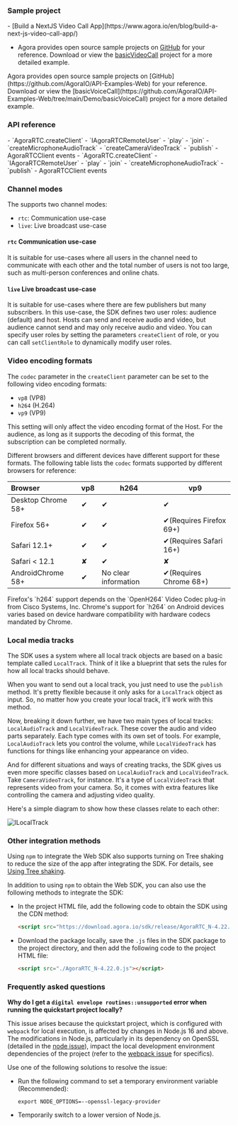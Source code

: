 <PlatformWrapper platform = "web">

### Sample project
<ProductWrapper notAllowed="voice-calling">
- [Build a NextJS Video Call App](https://www.agora.io/en/blog/build-a-next-js-video-call-app/)

- Agora provides open source sample projects on [GitHub](https://github.com/AgoraIO/API-Examples-Web) for your reference. Download or view the [basicVideoCall](https://github.com/AgoraIO/API-Examples-Web/blob/main/Demo/basicVideoCall) project for a more detailed example.
</ProductWrapper>

<ProductWrapper product="voice-calling">
Agora provides open source sample projects on [GitHub](https://github.com/AgoraIO/API-Examples-Web) for your reference. Download or view the [basicVoiceCall](https://github.com/AgoraIO/API-Examples-Web/tree/main/Demo/basicVoiceCall) project for a more detailed example.
</ProductWrapper>

### API reference
<ProductWrapper notAllowed="voice-calling">
- <Link target="_blank" to="{{global.API_REF_WEB_ROOT}}/interfaces/iagorartc.html#createclient">`AgoraRTC.createClient`</Link>
- <Link target="_blank" to="{{global.API_REF_WEB_ROOT}}/interfaces/iagorartcremoteuser.html">`IAgoraRTCRemoteUser`</Link>
- <Link target="_blank" to="{{global.API_REF_WEB_ROOT}}/interfaces/iremoteaudiotrack.html#play">`play`</Link>
- <Link target="_blank" to="{{global.API_REF_WEB_ROOT}}/interfaces/iagorartcclient.html#join">`join`</Link>
- <Link target="_blank" to="{{global.API_REF_WEB_ROOT}}/interfaces/iagorartc.html#createmicrophoneaudiotrack">`createMicrophoneAudioTrack`</Link>
- <Link target="_blank" to="{{global.API_REF_WEB_ROOT}}/interfaces/iagorartc.html#createcameravideotrack">`createCameraVideoTrack`</Link>
- <Link target="_blank" to="{{global.API_REF_WEB_ROOT}}/interfaces/iagorartcclient.html#publish">`publish`</Link>
- <Link target="_blank" to="{{global.API_REF_WEB_ROOT}}/interfaces/iagorartcclient.html#event_channel_media_relay_event">AgoraRTCClient events</Link>
</ProductWrapper>
<ProductWrapper product="voice-calling">
- <Link target="_blank" to="{{global.API_REF_WEB_ROOT_VOICE_SDK}}/interfaces/iagorartc.html#createclient">`AgoraRTC.createClient`</Link>
- <Link target="_blank" to="{{global.API_REF_WEB_ROOT_VOICE_SDK}}/interfaces/iagorartcremoteuser.html">`IAgoraRTCRemoteUser`</Link>
- <Link target="_blank" to="{{global.API_REF_WEB_ROOT_VOICE_SDK}}/interfaces/iremoteaudiotrack.html#play">`play`</Link>
- <Link target="_blank" to="{{global.API_REF_WEB_ROOT_VOICE_SDK}}/interfaces/iagorartcclient.html#join">`join`</Link>
- <Link target="_blank" to="{{global.API_REF_WEB_ROOT_VOICE_SDK}}/interfaces/iagorartc.html#createmicrophoneaudiotrack">`createMicrophoneAudioTrack`</Link>
- <Link target="_blank" to="{{global.API_REF_WEB_ROOT_VOICE_SDK}}/interfaces/iagorartcclient.html#publish">`publish`</Link>
- <Link target="_blank" to="{{global.API_REF_WEB_ROOT_VOICE_SDK}}/interfaces/iagorartcclient.html#event_channel_media_relay_event">AgoraRTCClient events</Link>
</ProductWrapper>

### Channel modes

The <Vg k="VSDK"/> supports two channel modes: 

- `rtc`: Communication use-case
- `live`: Live broadcast use-case

#### `rtc` Communication use-case

It is suitable for use-cases where all users in the channel need to communicate with each other and the total number of users is not too large, such as multi-person conferences and online chats.

#### `live` Live broadcast use-case

It is suitable for use-cases where there are few publishers but many subscribers. In this use-case, the SDK defines two user roles: audience (default) and host. Hosts can send and receive audio and video, but audience cannot send and may only receive audio and video. You can specify user roles by setting the parameters `createClient` of role, or you can call `setClientRole` to dynamically modify user roles.

### Video encoding formats

The `codec` parameter in the `createClient` parameter can be set to the following video encoding formats:

- `vp8` (VP8)
- `h264` (H.264)
- `vp9` (VP9)

This setting will only affect the video encoding format of the Host. For the audience, as long as it supports the decoding of this format, the subscription can be completed normally.

Different browsers and different devices have different support for these formats. The following table lists the `codec` formats supported by different browsers for reference:

| Browser             | vp8 | h264         | vp9               |
|:---------------------|-----|---------------|-------------------|
| Desktop Chrome 58+ | ✔   | ✔             | ✔                 |
| Firefox 56+         | ✔   | ✔| ✔(Requires Firefox 69+) |
| Safari 12.1+        | ✔   | ✔             | ✔(Requires Safari 16+) |
| Safari < 12.1       | ✘   | ✔             | ✘                 |
| AndroidChrome 58+   | ✔   | No clear information | ✔(Requires Chrome 68+) |

<Admonition type="info" info="Hint">
Firefox's `h264` support depends on the `OpenH264` Video Codec plug-in from Cisco Systems, Inc. Chrome's support for `h264` on Android devices varies based on device hardware compatibility with hardware codecs mandated by Chrome.
</Admonition>

### Local media tracks

The SDK uses a system where all local track objects are based on a basic template called `LocalTrack`. Think of it like a blueprint that sets the rules for how all local tracks should behave.

When you want to send out a local track, you just need to use the `publish` method. It's pretty flexible because it only asks for a `LocalTrack` object as input. So, no matter how you create your local track, it'll work with this method.

Now, breaking it down further, we have two main types of local tracks: `LocalAudioTrack` and `LocalVideoTrack`. These cover the audio and video parts separately. Each type comes with its own set of tools. For example, `LocalAudioTrack` lets you control the volume, while `LocalVideoTrack` has functions for things like enhancing your appearance on video.

And for different situations and ways of creating tracks, the SDK gives us even more specific classes based on `LocalAudioTrack` and `LocalVideoTrack`. Take `CameraVideoTrack`, for instance. It's a type of `LocalVideoTrack` that represents video from your camera. So, it comes with extra features like controlling the camera and adjusting video quality.

Here's a simple diagram to show how these classes relate to each other:

![ILocalTrack](/images/video-sdk/ILocalTrack-web.png)


### Other integration methods

Using `npm` to integrate the Web SDK also supports turning on Tree shaking to reduce the size of the app after integrating the SDK. For details, see [Using Tree shaking](.).

In addition to using `npm` to obtain the Web SDK, you can also use the following methods to integrate the SDK:

* In the project HTML file, add the following code to obtain the SDK using the CDN method:

    ```html
    <script src="https://download.agora.io/sdk/release/AgoraRTC_N-4.22.0.js"></script>
    ```

* Download the <Vpd k="SDK"/> package locally, save the `.js` files in the SDK package to the project directory, and then add the following code to the project HTML file:

    ```html
    <script src="./AgoraRTC_N-4.22.0.js"></script>
    ```

### Frequently asked questions

**Why do I get a `digital envelope routines::unsupported` error when running the quickstart project locally?**

This issue arises because the quickstart project, which is configured with `webpack` for local execution, is affected by changes in Node.js 16 and above. The modifications in Node.js, particularly in its dependency on OpenSSL (detailed in the [node issue](https://github.com/nodejs/node/issues/29817)), impact the local development environment dependencies of the project (refer to the [webpack issue](https://github.com/webpack/webpack/issues/14532) for specifics). 

Use one of the following solutions to resolve the issue:

* Run the following command to set a temporary environment variable (Recommended):

    ```shell
    export NODE_OPTIONS=--openssl-legacy-provider
    ```

* Temporarily switch to a lower version of Node.js.

</PlatformWrapper>